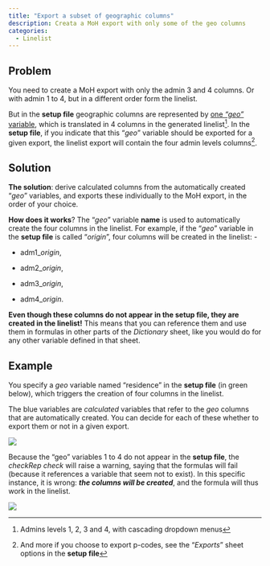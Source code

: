 ```yaml
---
title: "Export a subset of geographic columns"
description: Creata a MoH export with only some of the geo columns
categories: 
  - Linelist
---
```


## Problem

You need to create a MoH export with only the admin 3 and 4 columns. Or with admin 1 to 4, but in a different order form the linelist.

But in the **setup file** geographic columns are represented by [one *"geo"* variable](../reference/dictionary_sheet.qmd#geo-variable), which is translated in 4 columns in the generated linelist^[Admins levels 1, 2, 3 and 4, with cascading dropdown menus]. In the **setup file**, if you indicate that this "*geo*" variable should be exported for a given export, the linelist export will contain the four admin levels columns^[ And more if you choose to export p-codes, see the "*Exports*" sheet options in the **setup file**].


## Solution

**The solution**: derive calculated columns from the automatically created "*geo*" variables, and exports these individually to the MoH export, in the order of your choice.

**How does it works**? The "*geo*" variable **name** is used to automatically create the four columns in the linelist. For example, if the "*geo*" variable in the **setup file** is called "*origin*", four columns will be created in the linelist: -

-   adm1_*origin*,

-   adm2_*origin*,

-   adm3_*origin*,

-   adm4_*origin*.

**Even though these columns do not appear in the setup file, they are created in the linelist!** This means that you can reference them and use them in formulas in other parts of the *Dictionary* sheet, like you would do for any other variable defined in that sheet.

## Example

You specify a *geo* variable named "residence" in the **setup file** (in green below), which  triggers the creation of four columns in the linelist. 

The blue variables are *calculated* variables that refer to the *geo* columns that are automatically created. You can decide for each of these whether to export them or not in a given export.

![](images/im-123-export-a-subset-of-geographic-columns.png){fig-align="center"}

::: callout-warning
Because the "geo" variables 1 to 4 do not appear in the **setup file**, the *checkRep* *check* will raise a warning, saying that the formulas will fail (because it references a variable that seem not to exist). In this specific instance, it is wrong: ***the columns will be created***, and the formula will thus work in the linelist.

![](images/im-124-export-a-subset-of-geographic-columns.png){fig-align="center"}
:::
